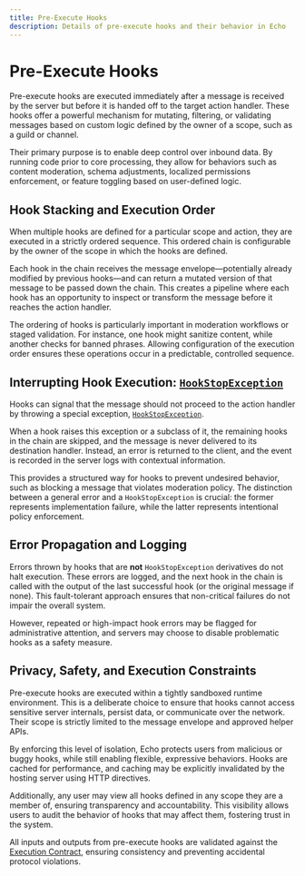 ```yaml
---
title: Pre-Execute Hooks
description: Details of pre-execute hooks and their behavior in Echo
---
```


# Pre-Execute Hooks

Pre-execute hooks are executed immediately after a message is received by the server but before it is handed off to the
target action handler. These hooks offer a powerful mechanism for mutating, filtering, or validating messages based on
custom logic defined by the owner of a scope, such as a guild or channel.

Their primary purpose is to enable deep control over inbound data. By running code prior to core processing,
they allow for behaviors such as content moderation, schema adjustments, localized permissions enforcement, or feature
toggling based on user-defined logic.

## Hook Stacking and Execution Order

When multiple hooks are defined for a particular scope and action, they are executed in a strictly ordered sequence.
This ordered chain is configurable by the owner of the scope in which the hooks are defined.

Each hook in the chain receives the message envelope—potentially already modified by previous hooks—and can return a
mutated version of that message to be passed down the chain. This creates a pipeline where each hook has an opportunity
to inspect or transform the message before it reaches the action handler.

The ordering of hooks is particularly important in moderation workflows or staged validation. For instance, one hook
might sanitize content, while another checks for banned phrases. Allowing configuration of the execution order ensures
these operations occur in a predictable, controlled sequence.

## Interrupting Hook Execution: [`HookStopException`](https://static.echo-chat.au/js/hooks.js)

Hooks can signal that the message should not proceed to the action handler by throwing a special exception,
[`HookStopException`](https://static.echo-chat.au/js/hooks.js).

When a hook raises this exception or a subclass of it, the remaining hooks in the chain are skipped, and the message is
never delivered to its destination handler. Instead, an error is returned to the client, and the event is recorded in
the server logs with contextual information.

This provides a structured way for hooks to prevent undesired behavior, such as blocking a message that violates
moderation policy. The distinction between a general error and a `HookStopException` is crucial: the former represents
implementation failure, while the latter represents intentional policy enforcement.

## Error Propagation and Logging

Errors thrown by hooks that are **not** `HookStopException` derivatives do not halt execution. These errors are logged,
and the next hook in the chain is called with the output of the last successful hook (or the original message if none).
This fault-tolerant approach ensures that non-critical failures do not impair the overall system.

However, repeated or high-impact hook errors may be flagged for administrative attention, and servers may choose to
disable problematic hooks as a safety measure.

## Privacy, Safety, and Execution Constraints

Pre-execute hooks are executed within a tightly sandboxed runtime environment. This is a deliberate choice to ensure
that hooks cannot access sensitive server internals, persist data, or communicate over the network. Their scope is
strictly limited to the message envelope and approved helper APIs.

By enforcing this level of isolation, Echo protects users from malicious or buggy hooks, while still enabling flexible,
expressive behaviors. Hooks are cached for performance, and caching may be explicitly invalidated by the hosting server
using HTTP directives.

Additionally, any user may view all hooks defined in any scope they are a member of, ensuring transparency and
accountability. This visibility allows users to audit the behavior of hooks that may affect them, fostering
trust in the system.

All inputs and outputs from pre-execute hooks are validated against the
[Execution Contract](/docs/hooks/contract), ensuring consistency and preventing accidental protocol violations.

